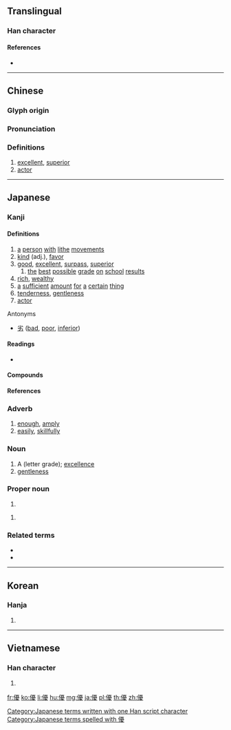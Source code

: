 {{character info/new}}
{{also|优}}
==Translingual==

===Han character===
{{Han char|rn=9|rad=人|as=15|sn=17|four=21247|canj=OMBE|ids=⿰亻憂}}

====References====
* {{Han ref|kx=0120.280|dkj=01261|dj=0254.260|hdz=10233.040|uh=512A|ud=20778|bh=C075|bd=49269}}

----

==Chinese==
{{zh-forms|s=优}}

===Glyph origin===
{{Han etym}}

===Pronunciation===
{{zh-pron
|m=yōu
|c=jau1
|mn=qz,tw,xm,zz:iu
|mc=y
|oc=y
|ma=Zh-you.ogg
|cat=a,n
}}

===Definitions===
{{zh-hanzi}}

# [[excellent]], [[superior]]
# [[actor]]

----

==Japanese==

===Kanji===
{{ja-kanji|grade=6|rs=人15}}

====Definitions====
# [[a]] [[person]] [[with]] [[lithe]] [[movements]]
# [[kind]] (adj.), [[favor]]
# [[good]], [[excellent]], [[surpass]], [[superior]]
## [[the]] [[best]] [[possible]] [[grade]] [[on]] [[school]] [[results]]
# [[rich]], [[wealthy]]
# [[a]] [[sufficient]] [[amount]] [[for]] [[a]] [[certain]] [[thing]]
# [[tenderness]], [[gentleness]]
# [[actor]]

; Antonyms
* {{sense|good, excellent, superior}} [[劣]] ([[bad]], [[poor]], [[inferior]])

====Readings====
* {{ja-readings|kanon=[[ゆう]] ([[yū]])|goon=[[う]] ([[u]])|kun=[[やさしい]] ([[yasashii]]), [[すぐれる]] ([[sugureru]]), [[ゆたか]] (yutaka), [[ゆうに]] (yūni), [[わざおぎ]] ([[wazaogi]])|nadzuke=[[かつ]] (katsu), [[ひろ]] (hiro), [[まさ]] (masa), [[まさる]] (masaru), [[ゆたか]] (yutaka)}}

====Compounds====
{{der3
| {{ja-r|優渥|ゆうあく}}
| {{ja-r|優位|ゆうい}}
| {{ja-r|優越|ゆうえつ}}
| {{ja-r|優越感|ゆうえつかん}}
| {{ja-r|優艶|ゆうえん}}
| {{ja-r|優婉|ゆうえん}}
| {{ja-r|優雅|ゆうが}}
| {{ja-r|優遇|ゆうぐう}}
| {{ja-r|優形|やさがた}}
| {{ja-r|優弧|ゆうこ}}
| {{ja-r|優姿|ゆうし}}
| {{ja-r|優者|ゆうしゃ}}
| {{ja-r|優秀|ゆうしゅう}}
| {{ja-r|優柔不断|ゆうじゅうふだん}}
| {{ja-r|優駿|ゆうしゅん}}
| {{ja-r|優女|ゆうおんな}}
| {{ja-r|優勝|ゆうしょう}}
| {{ja-r|優勢|ゆうせい}}
| {{ja-r|優性|ゆうせい}}
| {{ja-r|優生|ゆうせい}}
| {{ja-r|優先|ゆうせん}}
| {{ja-r|優待|ゆうたい}}
| {{ja-r|優退|ゆうたい}}
| {{ja-r|優男|やさおとこ}}
| {{ja-r|優長|ゆうちょう}}
| {{ja-r|優等|ゆうとう}}
| {{ja-r|優曇華|うどんげ}}
| {{ja-r|優美|ゆうび}}
| {{ja-r|優々閑々|ゆうゆうかんかん}}, {{ja-r|優優閑閑|ゆうゆうかんかん}}
| {{ja-r|優利|ゆうり}}
| {{ja-r|優良|ゆうりょう}}
| {{ja-r|優劣|ゆうれつ}}
| {{ja-r|優諚|ゆうじょう}}
| {{ja-r|優男|やさおとこ}}
}}

====References====
{{ja-kref
|ku=4505
|shift=9744
|jis=4D25
|euc=CDA5
|skip=1-2-15
|freq=334
|nelson=564
|newnelson=334
|halpern=177
|kld=130
|heisig=993
|tuttle=2a15.1
}}

===Adverb===
{{ja-pos|adverb|ゆう}}

# [[enough]], [[amply]]
# [[easily]], [[skillfully]]

===Noun===
{{ja-noun|ゆう}}

# A (letter grade); [[excellence]]
# [[gentleness]]

===Proper noun===
{{ja-pos|proper|まさる}}

# {{given name|male|lang=ja|sort=まさる}}

{{ja-pos|proper|ゆう}}

# {{given name|female|lang=ja|sort=ゆう}}

===Related terms===
* {{l|ja|優しげ}}
* {{l|ja|優る}}

[[Category:Japanese terms written with one Han script character]]
[[Category:Japanese terms spelled with 優]]

----

==Korean==

===Hanja===
{{ko-hanja|hangeul=우}}

# {{defn|lang=ko|sort=人15}}

----

==Vietnamese==

===Han character===
{{vi-hantu|[[ưu]]|rs=人15}}

# {{defn|lang=vi|sort=人15}}

[[fr:優]]
[[ko:優]]
[[li:優]]
[[hu:優]]
[[mg:優]]
[[ja:優]]
[[pl:優]]
[[th:優]]
[[zh:優]]